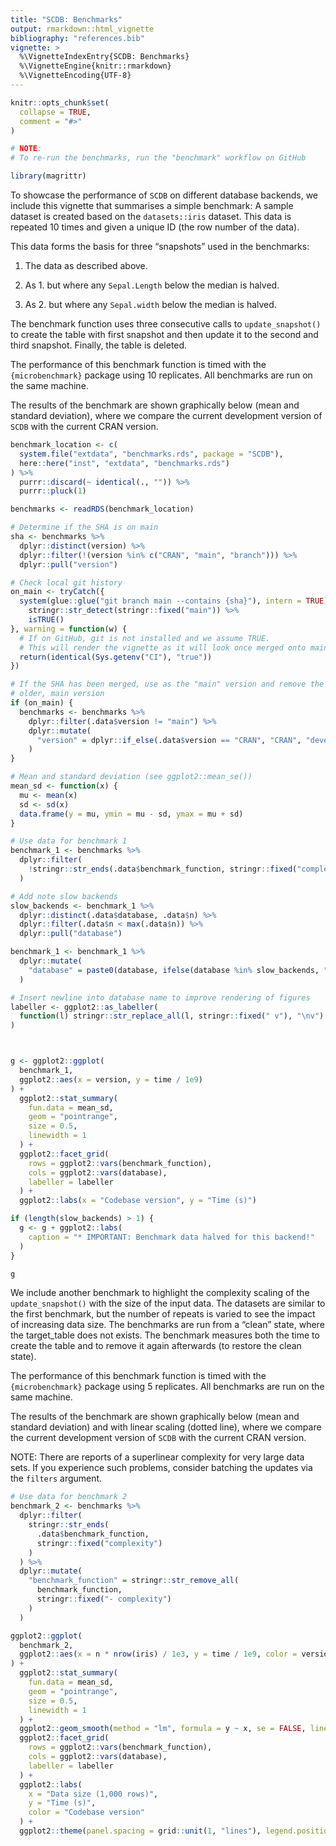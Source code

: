 ```yaml
---
title: "SCDB: Benchmarks"
output: rmarkdown::html_vignette
bibliography: "references.bib"
vignette: >
  %\VignetteIndexEntry{SCDB: Benchmarks}
  %\VignetteEngine{knitr::rmarkdown}
  %\VignetteEncoding{UTF-8}
---
```


```r
knitr::opts_chunk$set(
  collapse = TRUE,
  comment = "#>"
)

# NOTE:
# To re-run the benchmarks, run the "benchmark" workflow on GitHub
```

```r
library(magrittr)
```

To showcase the performance of `SCDB` on different database backends, we include this vignette that summarises a simple
benchmark:
A sample dataset is created based on the `datasets::iris` dataset. This data is repeated 10 times and given a unique ID
(the row number of the data).

This data forms the basis for three "snapshots" used in the benchmarks:

1) The data as described above.

2) As 1. but where any `Sepal.Length` below the median is halved.

3) As 2. but where any `Sepal.width` below the median is halved.

The benchmark function uses three consecutive calls to `update_snapshot()` to create the table with first snapshot and
then update it to the second and third snapshot. Finally, the table is deleted.

The performance of this benchmark function is timed with the `{microbenchmark}` package using 10 replicates.
All benchmarks are run on the same machine.

The results of the benchmark are shown graphically below (mean and standard deviation), where we compare the current
development version of `SCDB` with the current CRAN version.

```r
benchmark_location <- c(
  system.file("extdata", "benchmarks.rds", package = "SCDB"),
  here::here("inst", "extdata", "benchmarks.rds")
) %>%
  purrr::discard(~ identical(., "")) %>%
  purrr::pluck(1)

benchmarks <- readRDS(benchmark_location)

# Determine if the SHA is on main
sha <- benchmarks %>%
  dplyr::distinct(version) %>%
  dplyr::filter(!(version %in% c("CRAN", "main", "branch"))) %>%
  dplyr::pull("version")

# Check local git history
on_main <- tryCatch({
  system(glue::glue("git branch main --contains {sha}"), intern = TRUE) %>%
    stringr::str_detect(stringr::fixed("main")) %>%
    isTRUE()
}, warning = function(w) {
  # If on GitHub, git is not installed and we assume TRUE.
  # This will render the vignette as it will look once merged onto main.
  return(identical(Sys.getenv("CI"), "true"))
})

# If the SHA has been merged, use as the "main" version and remove the other,
# older, main version
if (on_main) {
  benchmarks <- benchmarks %>%
    dplyr::filter(.data$version != "main") %>%
    dplyr::mutate(
      "version" = dplyr::if_else(.data$version == "CRAN", "CRAN", "development")
    )
}

# Mean and standard deviation (see ggplot2::mean_se())
mean_sd <- function(x) {
  mu <- mean(x)
  sd <- sd(x)
  data.frame(y = mu, ymin = mu - sd, ymax = mu + sd)
}
```

```r
# Use data for benchmark 1
benchmark_1 <- benchmarks %>%
  dplyr::filter(
    !stringr::str_ends(.data$benchmark_function, stringr::fixed("complexity"))
  )

# Add note slow backends
slow_backends <- benchmark_1 %>%
  dplyr::distinct(.data$database, .data$n) %>%
  dplyr::filter(.data$n < max(.data$n)) %>%
  dplyr::pull("database")

benchmark_1 <- benchmark_1 %>%
  dplyr::mutate(
    "database" = paste0(database, ifelse(database %in% slow_backends, "*", ""))
  )

# Insert newline into database name to improve rendering of figures
labeller <- ggplot2::as_labeller(
  function(l) stringr::str_replace_all(l, stringr::fixed(" v"), "\nv")
)



g <- ggplot2::ggplot(
  benchmark_1,
  ggplot2::aes(x = version, y = time / 1e9)
) +
  ggplot2::stat_summary(
    fun.data = mean_sd,
    geom = "pointrange",
    size = 0.5,
    linewidth = 1
  ) +
  ggplot2::facet_grid(
    rows = ggplot2::vars(benchmark_function),
    cols = ggplot2::vars(database),
    labeller = labeller
  ) +
  ggplot2::labs(x = "Codebase version", y = "Time (s)")

if (length(slow_backends) > 1) {
  g <- g + ggplot2::labs(
    caption = "* IMPORTANT: Benchmark data halved for this backend!"
  )
}

g
```


We include another benchmark to highlight the complexity scaling of the `update_snapshot() ` with the size of the input
data. The datasets are similar to the first benchmark, but the number of repeats is varied to see the impact of
increasing data size. The benchmarks are run from a "clean" state, where the target_table does not exists. The benchmark
measures both the time to create the table and to remove it again afterwards (to restore the clean state).

The performance of this benchmark function is timed with the `{microbenchmark}` package using 5 replicates.
All benchmarks are run on the same machine.

The results of the benchmark are shown graphically below (mean and standard deviation) and with linear scaling (dotted
line), where we compare the current development version of `SCDB` with the current CRAN version.

NOTE: There are reports of a superlinear complexity for very large data sets. If you experience such problems, consider
batching the updates via the `filters` argument.

```r
# Use data for benchmark 2
benchmark_2 <- benchmarks %>%
  dplyr::filter(
    stringr::str_ends(
      .data$benchmark_function,
      stringr::fixed("complexity")
    )
  ) %>%
  dplyr::mutate(
    "benchmark_function" = stringr::str_remove_all(
      benchmark_function,
      stringr::fixed("- complexity")
    )
  )

ggplot2::ggplot(
  benchmark_2,
  ggplot2::aes(x = n * nrow(iris) / 1e3, y = time / 1e9, color = version)
) +
  ggplot2::stat_summary(
    fun.data = mean_sd,
    geom = "pointrange",
    size = 0.5,
    linewidth = 1
  ) +
  ggplot2::geom_smooth(method = "lm", formula = y ~ x, se = FALSE, linetype = 3) +
  ggplot2::facet_grid(
    rows = ggplot2::vars(benchmark_function),
    cols = ggplot2::vars(database),
    labeller = labeller
  ) +
  ggplot2::labs(
    x = "Data size (1,000 rows)",
    y = "Time (s)",
    color = "Codebase version"
  ) +
  ggplot2::theme(panel.spacing = grid::unit(1, "lines"), legend.position = "bottom")
```
